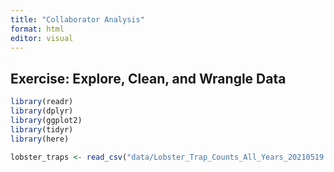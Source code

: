 ```yaml
---
title: "Collaborator Analysis"
format: html
editor: visual
---
```


## Exercise: Explore, Clean, and Wrangle Data

```r
library(readr)
library(dplyr)
library(ggplot2)
library(tidyr)
library(here)
```

```r
lobster_traps <- read_csv("data/Lobster_Trap_Counts_All_Years_20210519.csv")
```
